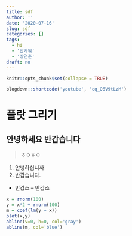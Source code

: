 ```yaml
---
title: sdf
author: ''
date: '2020-07-16'
slug: sdf
categories: []
tags: 
  - hi
  - '반가워'
  - '장연훈'
draft: no
---
```




```r
knitr::opts_chunk$set(collapse = TRUE)
```


```r
blogdown::shortcode('youtube', 'cq_Q6V9tLzM')
```


# 플랏 그리기
## 안녕하세요 반갑습니다

> ㅎㅇㅎㅇ

1. 안녕하십니까
2. 반갑습니다.

- 반갑소
-- 반갑소


```r
x = rnorm(100)
y = x*2 + rnorm(100)
m = coef(lm(y ~ x))
plot(x,y)
abline(v=0, h=0, col='gray')
abline(m, col='blue')
```
